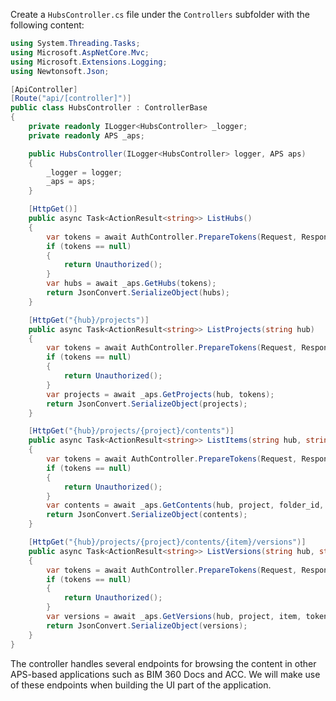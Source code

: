 Create a `HubsController.cs` file under the `Controllers` subfolder with the following content:

```csharp title="Controllers/HubsController.cs"
using System.Threading.Tasks;
using Microsoft.AspNetCore.Mvc;
using Microsoft.Extensions.Logging;
using Newtonsoft.Json;

[ApiController]
[Route("api/[controller]")]
public class HubsController : ControllerBase
{
    private readonly ILogger<HubsController> _logger;
    private readonly APS _aps;

    public HubsController(ILogger<HubsController> logger, APS aps)
    {
        _logger = logger;
        _aps = aps;
    }

    [HttpGet()]
    public async Task<ActionResult<string>> ListHubs()
    {
        var tokens = await AuthController.PrepareTokens(Request, Response, _aps);
        if (tokens == null)
        {
            return Unauthorized();
        }
        var hubs = await _aps.GetHubs(tokens);
        return JsonConvert.SerializeObject(hubs);
    }

    [HttpGet("{hub}/projects")]
    public async Task<ActionResult<string>> ListProjects(string hub)
    {
        var tokens = await AuthController.PrepareTokens(Request, Response, _aps);
        if (tokens == null)
        {
            return Unauthorized();
        }
        var projects = await _aps.GetProjects(hub, tokens);
        return JsonConvert.SerializeObject(projects);
    }

    [HttpGet("{hub}/projects/{project}/contents")]
    public async Task<ActionResult<string>> ListItems(string hub, string project, [FromQuery] string? folder_id)
    {
        var tokens = await AuthController.PrepareTokens(Request, Response, _aps);
        if (tokens == null)
        {
            return Unauthorized();
        }
        var contents = await _aps.GetContents(hub, project, folder_id, tokens);
        return JsonConvert.SerializeObject(contents);
    }

    [HttpGet("{hub}/projects/{project}/contents/{item}/versions")]
    public async Task<ActionResult<string>> ListVersions(string hub, string project, string item)
    {
        var tokens = await AuthController.PrepareTokens(Request, Response, _aps);
        if (tokens == null)
        {
            return Unauthorized();
        }
        var versions = await _aps.GetVersions(hub, project, item, tokens);
        return JsonConvert.SerializeObject(versions);
    }
}
```

The controller handles several endpoints for browsing the content in other APS-based
applications such as BIM 360 Docs and ACC. We will make use of these endpoints when
building the UI part of the application.
